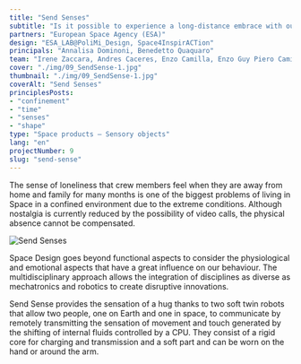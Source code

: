 ```yaml
---
title: "Send Senses"
subtitle: "Is it possible to experience a long-distance embrace with our beloved, between Earth and Space, by wearing sensations thanks to soft robots?"
partners: "European Space Agency (ESA)"
design: "ESA_LAB@PoliMi_Design, Space4InspirACTion"
principals: "Annalisa Dominoni, Benedetto Quaquaro"
team: "Irene Zaccara, Andres Caceres, Enzo Camilla, Enzo Guy Piero Camilla, Daniele Carlini, Lisa Iannello, Victoria Schon Rodriguez"
cover: "./img/09_SendSense-1.jpg"
thumbnail: "./img/09_SendSense-1.jpg"
coverAlt: "Send Senses"
principlesPosts:
- "confinement"
- "time"
- "senses"
- "shape"
type: "Space products — Sensory objects"
lang: "en"
projectNumber: 9
slug: "send-sense"
---
```



The sense of loneliness that crew members feel when they are away from home and family for many months is one of the biggest problems of living in Space in a confined environment due to the extreme conditions. Although nostalgia is currently reduced by the possibility of video calls, the physical absence cannot be compensated.

<Image src={Image1} alt="Send Senses" class="py-6 w-full"/>

Space Design goes beyond functional aspects to consider the physiological and emotional aspects that have a great influence on our behaviour. The multidisciplinary approach allows the integration of disciplines as diverse as mechatronics and robotics to create disruptive innovations.

Send Sense provides the sensation of a hug thanks to two soft twin robots that allow two people, one on Earth and one in space, to communicate by remotely transmitting the sensation of movement and touch generated by the shifting of internal fluids controlled by a CPU. They consist of a rigid core for charging and transmission and a soft part and can be worn on the hand or around the arm.
